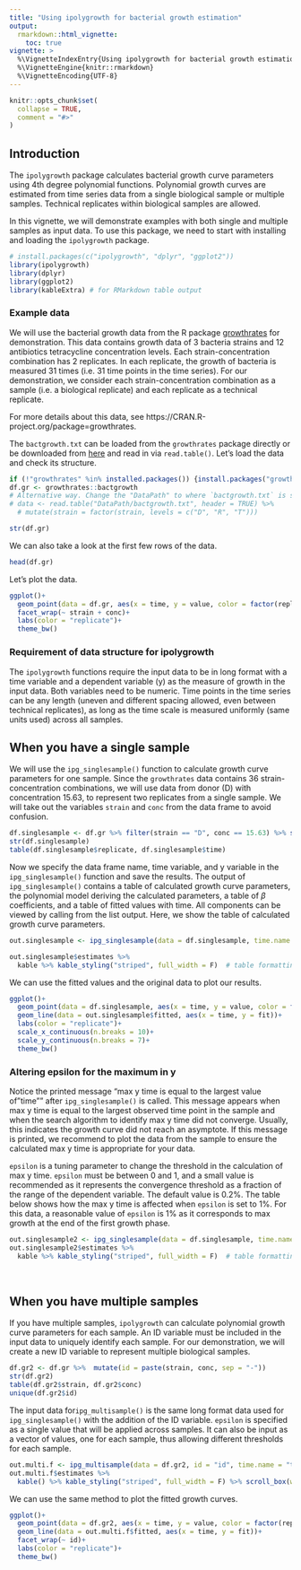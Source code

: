 ```yaml
---
title: "Using ipolygrowth for bacterial growth estimation"
output: 
  rmarkdown::html_vignette:
    toc: true
vignette: >
  %\VignetteIndexEntry{Using ipolygrowth for bacterial growth estimation}
  %\VignetteEngine{knitr::rmarkdown}
  %\VignetteEncoding{UTF-8}
---
```


```r
knitr::opts_chunk$set(
  collapse = TRUE,
  comment = "#>"
)
```



## Introduction

The `ipolygrowth` package calculates bacterial growth curve parameters using 4th degree polynomial functions. Polynomial growth curves are estimated from time series data from a single biological sample or multiple samples. Technical replicates within biological samples are allowed.    

In this vignette, we will demonstrate examples with both single and multiple samples as input data. To use this package, we need to start with installing and loading the `ipolygrowth` package.  

```r
# install.packages(c("ipolygrowth", "dplyr", "ggplot2"))
library(ipolygrowth)
library(dplyr)
library(ggplot2)
library(kableExtra) # for RMarkdown table output
```


### Example data

We will use the bacterial growth data from the R package [growthrates](https://CRAN.R-project.org/package=growthrates) for demonstration. This data contains growth data of 3 bacteria strains and 12 antibiotics tetracycline concentration levels. Each strain-concentration combination has 2 replicates. In each replicate, the growth of bacteria is measured 31 times (i.e. 31 time points in the time series). For our demonstration, we consider each strain-concentration combination as a sample (i.e. a biological replicate) and each replicate as a technical replicate.  

For more details about this data, see https://CRAN.R-project.org/package=growthrates.  

The `bactgrowth.txt` can be loaded from the `growthrates` package directly or be downloaded from [here](https://github.com/tpetzoldt/growthrates/tree/master/data) and read in via `read.table()`. Let's load the data and check its structure.  

```r
if (!"growthrates" %in% installed.packages()) {install.packages("growthrates")}
df.gr <- growthrates::bactgrowth
# Alternative way. Change the "DataPath" to where `bactgrowth.txt` is saved.
# data <- read.table("DataPath/bactgrowth.txt", header = TRUE) %>%
  # mutate(strain = factor(strain, levels = c("D", "R", "T")))

str(df.gr)
```

We can also take a look at the first few rows of the data. 

```r
head(df.gr)
```

Let's plot the data. 

```r
ggplot()+
  geom_point(data = df.gr, aes(x = time, y = value, color = factor(replicate)))+
  facet_wrap(~ strain + conc)+
  labs(color = "replicate")+
  theme_bw()
```


### Requirement of data structure for ipolygrowth

The `ipolygrowth` functions require the input data to be in long format with a time variable and a dependent variable (y) as the measure of growth in the input data. Both variables need to be numeric. Time points in the time series can be any length (uneven and different spacing allowed, even between technical replicates), as long as the time scale is measured uniformly (same units used) across all samples.  


## When you have a single sample

We will use the `ipg_singlesample()` function to calculate growth curve parameters for one sample. Since the `growthrates` data contains 36 strain-concentration combinations, we will use data from donor (D) with concentration 15.63, to represent two replicates from a single sample. We will take out the variables `strain` and `conc` from the data frame to avoid confusion.  

```r
df.singlesample <- df.gr %>% filter(strain == "D", conc == 15.63) %>% select(-strain, -conc)
str(df.singlesample)
table(df.singlesample$replicate, df.singlesample$time)
```

Now we specify the data frame name, time variable, and y variable in the `ipg_singlesample()` function and save the results. The output of `ipg_singlesample()` contains a table of calculated growth curve parameters, the polynomial model deriving the calculated parameters, a table of $\beta$ coefficients, and a table of fitted values with time. All components can be viewed by calling from the list output. Here, we show the table of calculated growth curve parameters.  

```r
out.singlesample <- ipg_singlesample(data = df.singlesample, time.name = "time", y.name = "value")

out.singlesample$estimates %>%
  kable %>% kable_styling("striped", full_width = F)  # table formatting for rmarkdown
```

\newline  

We can use the fitted values and the original data to plot our results.  

```r
ggplot()+
  geom_point(data = df.singlesample, aes(x = time, y = value, color = factor(replicate)))+ 
  geom_line(data = out.singlesample$fitted, aes(x = time, y = fit))+ 
  labs(color = "replicate")+
  scale_x_continuous(n.breaks = 10)+
  scale_y_continuous(n.breaks = 7)+
  theme_bw()
```


### Altering epsilon for the maximum in y

Notice the printed message "max y time is equal to the largest value of "time"" after `ipg_singlesample()` is called. This message appears when max y time is equal to the largest observed time point in the sample and when the search algorithm to identify max y time did not converge.  Usually, this indicates the growth curve did not reach an asymptote. If this message is printed, we recommend to plot the data from the sample to ensure the calculated max y time is appropriate for your data. 

`epsilon` is a tuning parameter to change the threshold in the calculation of max y time. `epsilon` must be between 0 and 1, and a small value is recommended as it represents the convergence threshold as a fraction of the range of the dependent variable. The default value is 0.2%. The table below shows how the max y time is affected when `epsilon` is set to 1%. For this data, a reasonable value of `epsilon` is 1% as it corresponds to max growth at the end of the first growth phase.   

```r
out.singlesample2 <- ipg_singlesample(data = df.singlesample, time.name = "time", y.name = "value", epsilon = 1/100)
out.singlesample2$estimates %>%
  kable %>% kable_styling("striped", full_width = F)  # table formatting for rmarkdown
```

<br>  


## When you have multiple samples  

If you have multiple samples, `ipolygrowth` can calculate polynomial growth curve parameters for each sample. An ID variable must be included in the input data to uniquely identify each sample.  For our demonstration, we will create a new ID variable to represent multiple biological samples.  

```r
df.gr2 <- df.gr %>%  mutate(id = paste(strain, conc, sep = "-"))
str(df.gr2)
table(df.gr2$strain, df.gr2$conc)
unique(df.gr2$id)
```

The input data for`ipg_multisample()` is the same long format data used for `ipg_singlesample()` with the addition of the ID variable.  `epsilon` is specified as a single value that will be applied across samples. It can also be input as a vector of values, one for each sample, thus allowing different thresholds for each sample.

```r
out.multi.f <- ipg_multisample(data = df.gr2, id = "id", time.name = "time", y.name = "value", epsilon = 0.2/100)
out.multi.f$estimates %>%
  kable() %>% kable_styling("striped", full_width = F) %>% scroll_box(width = "800px", height = "300px")  # table formatting for rmarkdown
```

We can use the same method to plot the fitted growth curves.  

```r
ggplot()+
  geom_point(data = df.gr2, aes(x = time, y = value, color = factor(replicate)))+ 
  geom_line(data = out.multi.f$fitted, aes(x = time, y = fit))+ 
  facet_wrap(~ id)+
  labs(color = "replicate")+
  theme_bw()
```

